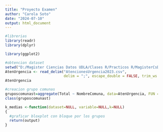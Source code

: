 ---
title: "Proyecto Examen"
author: "Carola Soto"
date: "2024-07-10"
output: html_document
---
```{r}
#librerias
library(readr)
library(dplyr)
```


```{r}
library(ggplot2)
```
```{r}
#obtencion dataset
setwd("D:/Magister Ciencias Datos UDLA/Clases R/Practicos R/MagisterCsDatos/")
AtenUrgencia <- read_delim("AtencionesUrgencia2023.csv", 
                           delim = ";", escape_double = FALSE, trim_ws = TRUE)
AtenUrgencia
```


```{r}
#creacion grupo comunas
gruposcomunast=aggregate(Total ~ NombreComuna, data=AtenUrgencia, FUN = sum)
class(gruposcomunast)
```

```{r}
k_medias <-function(dataset=NULL, variable=NULL,k=NULL)
{
  #graficar bloxplot con bloque por los grupos
  return(output)
}
```




